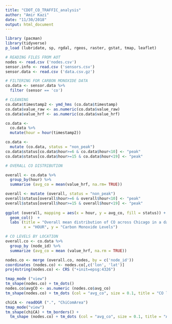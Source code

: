 ```yaml
---
title: "CDOT_CO_TRAFFIC_analysis"
author: "Amir Kazi"
date: "11/30/2018"
output: html_document
---
```


```r

library (pacman)
library(tidyverse)
p_load (lubridate, sp, rgdal, rgeos, raster, gstat, tmap, leaflet)

```

```r
# READING FILES FROM AOT 
nodes <- read.csv ('nodes.csv')
sensor.info <- read.csv ('sensors.csv')
sensor.data <- read.csv ('data.csv.gz')
```

```r

# FILTERING FOR CARBON MONOXIDE DATA
co.data <- sensor.data %>% 
  filter (sensor == 'co')

# CLEANING
co.data$timestamp2 <- ymd_hms (co.data$timestamp)
co.data$value_raw <- as.numeric(co.data$value_raw)
co.data$value_hrf <- as.numeric(co.data$value_hrf)

co.data <-
  co.data %>%
  mutate(hour = hour(timestamp2))

co.data <- 
  mutate (co.data, status = "non_peak")
co.data$status[co.data$hour>=6 & co.data$hour<10] <- "peak"
co.data$status[co.data$hour>=15 & co.data$hour<19] <- "peak"
```

```r
# OVERALL CO DISTRIBUTION

overall <- co.data %>%
  group_by(hour) %>%
  summarise (avg_co = mean(value_hrf, na.rm= TRUE))

overall <- mutate (overall, status = "non_peak")
overall$status[overall$hour>=6 & overall$hour<10] <- "peak"
overall$status[overall$hour>=15 & overall$hour<19] <- "peak"
  
ggplot (overall, mapping = aes(x = hour, y = avg_co, fill = status)) +
  geom_col()  +
  labs (title = "Overall mean distribution of CO across Chicago in a day", 
        x = "HOUR", y = "Carbon Monoxide Levels") 

```



```r
# CO LEVELS BY LOCATION
overall.co <- co.data %>%
  group_by (node_id) %>%
  summarize (avg_co = mean (value_hrf, na.rm = TRUE))

nodes.co <- merge (overall.co, nodes, by = c('node_id'))
coordinates (nodes.co) <- nodes.co[,c('lon', 'lat')]
proj4string(nodes.co) <- CRS ("+init=epsg:4326")

tmap_mode ("view")
tm_shape(nodes.co) + tm_dots()
nodes.co$avgCO <- as.numeric (nodes.co$avg_co)
tm_shape(nodes.co) + tm_dots (col = "avg_co", size = 0.1, title = "CO levels by node location")

```



```r
chiCA <- readOGR (".", "ChiComArea")
tmap_mode("view")
tm_shape(chiCA) + tm_borders() +
  tm_shape (nodes.co) + tm_dots (col = "avg_co", size = 0.1, title = "Average CO levels in Chicago")
```




